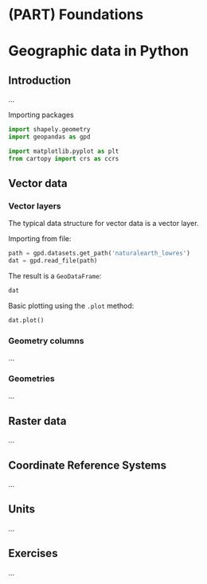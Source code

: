 # (PART) Foundations {-}

# Geographic data in Python {#spatial-class}

## Introduction

...

Importing packages

```python
import shapely.geometry
import geopandas as gpd
```

```python
import matplotlib.pyplot as plt
from cartopy import crs as ccrs
```

## Vector data

### Vector layers

The typical data structure for vector data is a vector layer.

Importing from file:

```python
path = gpd.datasets.get_path('naturalearth_lowres')
dat = gpd.read_file(path)
```

The result is a `GeoDataFrame`:

```python
dat
```

Basic plotting using the `.plot` method:

```python
dat.plot()
```

### Geometry columns

...

### Geometries

...

## Raster data

...

## Coordinate Reference Systems

...

## Units

...

## Exercises

...


